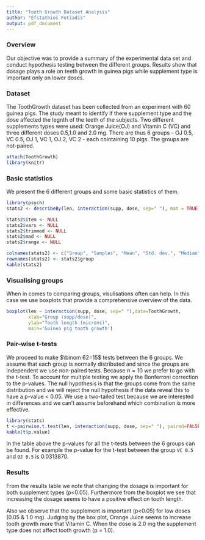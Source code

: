 ```yaml
---
title: "Tooth Growth Dataset Analysis"
author: "Efstathios Fotiadis"
output: pdf_document
---
```


### Overview 

Our objective was to provide a summary of the experimental data set and conduct hypothesis testing between the different groups. Results show that dosage plays a role on teeth growth in guinea pigs while supplement type is important only on lower doses.

### Dataset

The ToothGrowth dataset has been collected from an experiment with 60 guinea pigs. The study meant to identify if there supplement type and the dose affected the legnth of the teeth of the subjects. Two different supplements types were used: Orange Juice(OJ) and Vitamin C (VC) and three different doses 0.5,1.0 and 2.0 mg. There are thus 6 groups - OJ 0.5, VC 0.5, OJ 1, VC 1, OJ 2, VC 2 - each cointaining 10 pigs. The groups are not-paired.

```r
attach(ToothGrowth)
library(knitr)
```

### Basic statistics

We present the 6 different groups and some basic statistics of them.

```r
library(psych)
stats2 <- describeBy(len, interaction(supp, dose, sep=" "), mat = TRUE)
``` 
```r
stats2$item <- NULL
stats2$vars <- NULL
stats2$trimmed <- NULL
stats2$mad <- NULL
stats2$range <- NULL

colnames(stats2) <- c("Group", "Samples", "Mean", "Std. dev.", "Median", "Min", "Max", "Skew", "Kurtosis", "SE")
rownames(stats2) <- stats2$group
kable(stats2)
```

### Visualising groups

When in comes to comparing groups, visulisations often can help. In this case we use boxplots that provide a comprehensive overview of the data.

```r
boxplot(len ~ interaction(supp, dose, sep=" "),data=ToothGrowth,
        xlab="Group (supp/dose)",
        ylab="Tooth length (microns)",
        main='Guinea pig tooth growth')
```

### Pair-wise t-tests

We proceed to make $\binom 62=15$ tests between the 6 groups. We assume that each group is normally distributed and since the groups are independent we use non-paired tests. Because $n=10$ we prefer to go with the t-test. To account for multiple testing we apply the Bonferroni correction to the p-values. The null hypothesis is that the groups come from the same distribution and we will reject the null hypothesis if the data reveal this to have a p-value < 0.05. We use a two-tailed test because we are interested in differences and we can't assume beforehand which combination is more effective.

```r
library(stats)
t <-pairwise.t.test(len, interaction(supp, dose, sep=" "), paired=FALSE, p.adjust="bonferroni" )
kable(t$p.value)
```

In the table above the p-values for all the t-tests between the 6 groups can be found. For example the p-value for the t-test between the group ```VC 0.5``` and ```OJ 0.5``` is $0.0313870$.
 
### Results

From the results table we note that changing the dosage is important for both supplement types (p<0.05). Furthermore from the boxplot we see that increasing the dosage seems to have a positive effect on tooth length.

Also we observe that the supplement is important (p<0.05) for low doses (0.05 & 1.0 mg). Judging by the box plot, Orange Juice seems to increase tooth growth more that Vitamin C. When the dose is 2.0 mg the supplement type does not affect tooth growth (p = 1.0). 